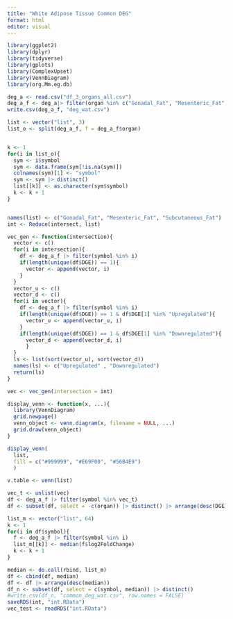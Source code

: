 ---
title: "White Adipose Tissue Common DEG"
format: html
editor: visual
---

```{r}
library(ggplot2)
library(dplyr)
library(tidyverse)
library(gplots)
library(ComplexUpset)
library(VennDiagram)
library(org.Mm.eg.db)
```

```{r}
deg_a <- read.csv("df_3_organs_all.csv")
deg_a_f <- deg_a|> filter(organ %in% c("Gonadal_Fat", "Mesenteric_Fat", "Subcutaneous_Fat"), sec_prot %in% "Secreted") |> arrange(desc(log2FoldChange))
write.csv(deg_a_f, "deg_wat.csv")
```

```{r}
list <- vector("list", 3)
list_o <- split(deg_a_f, f = deg_a_f$organ)


k <- 1
for(i in list_o){
  sym <- i$symbol
  sym <- data.frame(sym[!is.na(sym)])
  colnames(sym)[1] <- "symbol"
  sym <- sym |> distinct()
  list[[k]] <- as.character(sym$symbol)
  k <- k + 1
}


names(list) <- c("Gonadal_Fat", "Mesenteric_Fat", "Subcutaneous_Fat")
int <- Reduce(intersect, list)
```

```{r}
vec_gen <- function(intersection){
  vector <- c()
  for(i in intersection){
    df <- deg_a_f |> filter(symbol %in% i)
    if(length(unique(df$DGE)) == 1){
      vector <- append(vector, i)
    }
  }
  vector_u <- c()
  vector_d <- c()
  for(i in vector){
    df <- deg_a_f |> filter(symbol %in% i)
    if(length(unique(df$DGE)) == 1 & df$DGE[1] %in% "Upregulated"){
      vector_u <- append(vector_u, i)
    }
    if(length(unique(df$DGE)) == 1 & df$DGE[1] %in% "Downregulated"){
      vector_d <- append(vector_d, i)
      }
  }
  ls <- list(sort(vector_u), sort(vector_d))
  names(ls) <- c("Upregulated" , "Downregulated")
  return(ls)
}

vec <- vec_gen(intersection = int)
```

```{r}
display_venn <- function(x, ...){
  library(VennDiagram)
  grid.newpage()
  venn_object <- venn.diagram(x, filename = NULL, ...)
  grid.draw(venn_object)
}

display_venn(
  list,
  fill = c("#999999", "#E69F00", "#56B4E9")
  )
```

```{r}
v.table <- venn(list)
```

```{r}
vec_t <- unlist(vec)
df <- deg_a_f |> filter(symbol %in% vec_t)
df <- subset(df, select = -c(organ)) |> distinct() |> arrange(desc(DGE), symbol)
```

```{r}
list_m <- vector("list", 64)
k <- 1
for(i in df$symbol){
  f <- deg_a_f |> filter(symbol %in% i)
  list_m[[k]] <- median(f$log2FoldChange)
  k <- k + 1
}

median <- do.call(rbind, list_m)
df <- cbind(df, median)
df <- df |> arrange(desc(median))
df_n <- subset(df, select = c(symbol, median)) |> distinct()
#write.csv(df_n, "common_deg_wat.csv", row.names = FALSE)
saveRDS(int, "int.RData")
vec_test <- readRDS("int.RData")
```
